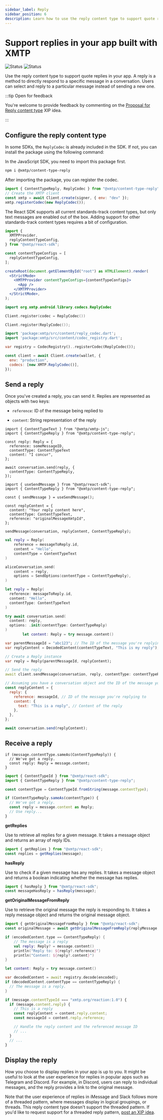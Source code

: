 ```yaml
---
sidebar_label: Reply
sidebar_position: 6
description: Learn how to use the reply content type to support quote replies in your app built with XMTP
---
```



# Support replies in your app built with XMTP

![Status](https://img.shields.io/badge/Content_type_status-Standards--track-yellow) ![Status](https://img.shields.io/badge/Reference_implementation_status-Beta-yellow)

Use the reply content type to support quote replies in your app. A reply is a method to directly respond to a specific message in a conversation. Users can select and reply to a particular message instead of sending a new one.

:::tip Open for feedback

You're welcome to provide feedback by commenting on the [Proposal for Reply content type](https://github.com/orgs/xmtp/discussions/35) XIP idea.

:::

## Configure the reply content type

In some SDKs, the `ReplyCodec` is already included in the SDK. If not, you can install the package using the following command:

<Tabs groupId="sdk-langs">
<TabItem value="js" label="JavaScript"  attributes={{className: "js_tab"}}>

In the JavaScript SDK, you need to import this package first.

```bash
npm i @xmtp/content-type-reply
```

After importing the package, you can register the codec.

```jsx
import { ContentTypeReply, ReplyCodec } from "@xmtp/content-type-reply";
// Create the XMTP client
const xmtp = await Client.create(signer, { env: "dev" });
xmtp.registerCodec(new ReplyCodec());
```

</TabItem>
<TabItem value="react" label="React"  attributes={{className: "react_tab"}}>

The React SDK supports all current standards-track content types, but only text messages are enabled out of the box. Adding support for other standards-track content types requires a bit of configuration.

```jsx
import {
  XMTPProvider,
  replyContentTypeConfig,
} from "@xmtp/react-sdk";

const contentTypeConfigs = [
  replyContentTypeConfig,
];

createRoot(document.getElementById("root") as HTMLElement).render(
  <StrictMode>
    <XMTPProvider contentTypeConfigs={contentTypeConfigs}>
      <App />
    </XMTPProvider>
  </StrictMode>,
);
```

</TabItem>
<TabItem value="kotlin" label="Kotlin"  attributes={{className: "kotlin_tab"}}>

```kotlin
import org.xmtp.android.library.codecs.ReplyCodec

Client.register(codec = ReplyCodec())
```

</TabItem>
<TabItem value="swift" label="Swift"  attributes={{className: "swift_tab"}}>

```swift
Client.register(ReplyCodec());
```

</TabItem>
<TabItem value="dart" label="Dart"  attributes={{className: "dart_tab"}}>

```dart
import 'package:xmtp/src/content/reply_codec.dart';
import 'package:xmtp/src/content/codec_registry.dart';

var registry = CodecRegistry()..registerCodec(ReplyCodec());
```

</TabItem>
<TabItem value="rn" label="React Native"  attributes={{className: "rn_tab"}}>

```jsx
const client = await Client.create(wallet, {
  env: "production",
  codecs: [new XMTP.ReplyCodec()],
});
```

</TabItem>
</Tabs>

## Send a reply

Once you've created a reply, you can send it. Replies are represented as objects with two keys:

- `reference`: ID of the message being replied to

- `content`: String representation of the reply

<Tabs groupId="sdk-langs">
<TabItem value="js" label="JavaScript"  attributes={{className: "js_tab"}}>

```tsx
import { ContentTypeText } from "@xmtp/xmtp-js";
import { ContentTypeReply } from "@xmtp/content-type-reply";

const reply: Reply = {
  reference: someMessageID,
  contentType: ContentTypeText
  content: "I concur",
};

await conversation.send(reply, {
  contentType: ContentTypeReply,
});
```

</TabItem>
<TabItem value="react" label="React"  attributes={{className: "react_tab"}}>

```tsx
import { useSendMessage } from "@xmtp/react-sdk";
import { ContentTypeReply } from "@xmtp/content-type-reply";

const { sendMessage } = useSendMessage();

const replyContent = {
  content: "Your reply content here",
  contentType: ContentTypeText,
  reference: "originalMessageXmtpId",
};

sendMessage(conversation, replyContent, ContentTypeReply);
```

</TabItem>
<TabItem value="kotlin" label="Kotlin"  attributes={{className: "kotlin_tab"}}>

```kotlin
val reply = Reply(
    reference = messageToReply.id,
    content = "Hello",
    contentType = ContentTypeText
)

aliceConversation.send(
    content = reply,
    options = SendOptions(contentType = ContentTypeReply),
)
```

</TabItem>
<TabItem value="swift" label="Swift"  attributes={{className: "swift_tab"}}>

```swift
let reply = Reply(
  reference: messageToReply.id,
  content: "Hello",
  contentType: ContentTypeText
)

try await conversation.send(
  content: reply,
  options: .init(contentType: ContentTypeReply)
)
		let content: Reply = try message.content()
```

</TabItem>
<TabItem value="dart" label="Dart"  attributes={{className: "dart_tab"}}>

```dart
var parentMessageId = "abc123"; // The ID of the message you're replying to
var replyContent = DecodedContent(contentTypeText, "This is my reply"); // The content of your reply

// Create a Reply instance
var reply = Reply(parentMessageId, replyContent);

// Send the reply
await client.sendMessage(conversation, reply, contentType: contentTypeReply);
```

</TabItem>
<TabItem value="rn" label="React Native"  attributes={{className: "rn_tab"}}>

```jsx
// Assuming you have a conversation object and the ID of the message you're replying to
const replyContent = {
  reply: {
    reference: messageId, // ID of the message you're replying to
    content: {
      text: "This is a reply", // Content of the reply
    },
  },
};

await conversation.send(replyContent);
```

</TabItem>
</Tabs>

## Receive a reply

<Tabs groupId="sdk-langs">
<TabItem value="js" label="JavaScript"  attributes={{className: "js_tab"}}>

```tsx
if (message.contentType.sameAs(ContentTypeReply)) {
  // We've got a reply.
  const reply: Reply = message.content;
}
```

</TabItem>
<TabItem value="react" label="React"  attributes={{className: "react_tab"}}>

```jsx
import { ContentTypeId } from "@xmtp/react-sdk";
import { ContentTypeReply } from "@xmtp/content-type-reply";

const contentType = ContentTypeId.fromString(message.contentType);

if (ContentTypeReply.sameAs(contentType)) {
  // We've got a reply.
  const reply = message.content as Reply;
  // Use reply...
}
```

**getReplies**

Use to retrieve all replies for a given message. It takes a message object and returns an array of reply IDs.

```jsx
import { getReplies } from "@xmtp/react-sdk";
const replies = getReplies(message);
```

**hasReply**

Use to check if a given message has any replies. It takes a message object and returns a boolean indicating whether the message has replies.

```jsx
import { hasReply } from "@xmtp/react-sdk";
const messageHasReply = hasReply(message);
```

**getOriginalMessageFromReply**

Use to retrieve the original message the reply is responding to. It takes a reply message object and returns the original message object.

```jsx
import { getOriginalMessageFromReply } from "@xmtp/react-sdk";
const originalMessage = await getOriginalMessageFromReply(replyMessage, db);
```

</TabItem>
<TabItem value="kotlin" label="Kotlin"  attributes={{className: "kotlin_tab"}}>

```kotlin
if (encodedContent.type == ContentTypeReply) {
    // The message is a reply
    val reply: Reply? = message.content()
    println("Reply to: ${reply?.reference}")
    println("Content: ${reply?.content}")
}
```

</TabItem>
<TabItem value="swift" label="Swift"  attributes={{className: "swift_tab"}}>

```swift
let content: Reply = try message.content()
```

</TabItem>
<TabItem value="dart" label="Dart"  attributes={{className: "dart_tab"}}>

```dart
var decodedContent = await registry.decode(encoded);
if (decodedContent.contentType == contentTypeReply) {
  // The message is a reply.
}
```

</TabItem>
<TabItem value="rn" label="React Native"  attributes={{className: "rn_tab"}}>

```jsx
if (message.contentTypeId === "xmtp.org/reaction:1.0") {
  if (message.content.reply) {
    // This is a reply
    const replyContent = content.reply.content;
    const messageId = content.reply.reference;

    // Handle the reply content and the referenced message ID
    // ...
  }
  // ...
}
```

</TabItem>
</Tabs>

## Display the reply

How you choose to display replies in your app is up to you. It might be useful to look at the user experience for replies in popular apps such as Telegram and Discord.
For example, in Discord, users can reply to individual messages, and the reply provides a link to the original message.

Note that the user experience of replies in iMessage and Slack follows more of a threaded pattern, where messages display in logical groupings, or threads. This reply content type doesn't support the threaded pattern. If you'd like to request support for a threaded reply pattern, [post an XIP idea](https://community.xmtp.org/c/development/ideas/54).

```

```
